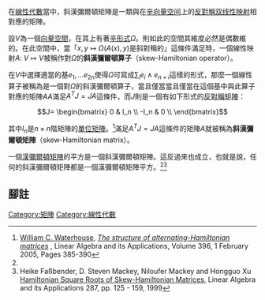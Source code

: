 在[[線性代數|線性代數]]當中，斜漢彌爾頓矩陣是一類與在[[辛向量空间|辛向量空间]]上的[[反對稱|反對稱]][[双线性映射|双线性映射]]相對應的矩陣。

設''V''為一個[[向量空間|向量空間]]，在其上有著[[辛向量空间|辛形式]]<math>\Omega</math>。則如此的空間其維度必然是偶數維的。在此空間中，當「<math>x, y \mapsto \Omega(A(x), y)</math>是斜對稱的」這條件滿足時，一個線性映射<math>A:\; V \mapsto V</math>被稱作對<math>\Omega</math>的'''斜漢彌爾頓算子'''（skew-Hamiltonian operator）。

在''V''中選擇適當的基<math> e_1, ... e_{2n}</math>使得<math>\Omega</math>可寫成<math>\sum_i e_i \wedge e_{n+i}</math>這樣的形式，那麼一個線性算子被稱為是一個對<math>\Omega</math>的斜漢彌爾頓算子，當且僅當當且僅當在這個基中與此算子對應的矩陣''A''<math>A</math>滿足<math>A^T J = J A</math>這條件，而''J''則是一個有如下形式的[[反對稱矩陣|反對稱矩陣]]：

:<math>J=
\begin{bmatrix}
0 & I_n \\
-I_n & 0 \\
\end{bmatrix}</math>

其中''I<sub>n</sub>''是<math>n\times n</math>階矩陣的[[單位矩陣|單位矩陣]]。<ref name=waterhouse>[[William_C._Waterhouse|William C. Waterhouse]], [http://linkinghub.elsevier.com/retrieve/pii/S0024379504004410 ''The structure of alternating-Hamiltonian matrices''] {{Wayback|url=http://linkinghub.elsevier.com/retrieve/pii/S0024379504004410 |date=20191202135915 }}, Linear Algebra and its Applications, Volume 396, 1 February 2005, Pages 385-390</ref>滿足<math>A^T J = J A</math>這條件的矩陣<math>A</math>就被稱為'''斜漢彌爾頓矩陣'''（skew-Hamiltonian matrix）。

一個[[漢彌爾頓矩陣|漢彌爾頓矩陣]]的平方是一個斜漢彌爾頓矩陣。這反過來也成立，也就是說，任何的斜漢彌爾頓矩陣都是一個漢彌爾頓矩陣平方。<ref name=waterhouse/><ref>Heike Faßbender, D. Steven Mackey, Niloufer Mackey and Hongguo Xu
[http://www.icm.tu-bs.de/~hfassben/papers/hamsqrt.pdf Hamiltonian Square Roots of Skew-Hamiltonian Matrices,] {{Wayback|url=http://www.icm.tu-bs.de/~hfassben/papers/hamsqrt.pdf |date=20160303212007 }}
Linear Algebra and its Applications 287, pp. 125 - 159, 1999</ref>

==腳註==

<references />

[[Category:矩陣|Category:矩陣]]
[[Category:線性代數|Category:線性代數]]
